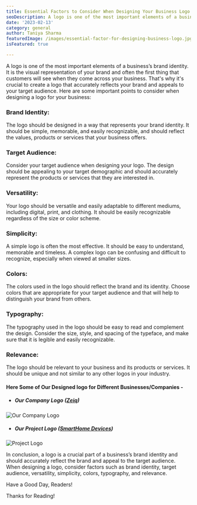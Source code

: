 ```yaml
---
title: Essential Factors to Consider When Designing Your Business Logo
seoDescription: A logo is one of the most important elements of a business’s brand identity. It is the visual representation of your brand and often the first thing that customers will see when they come across your business. That's why it's crucial to create a logo that accurately reflects your brand and appeals to your target audience.
date: '2023-02-13'
category: general
author: Taniya Sharma
featuredImage: /images/essential-factor-for-designing-business-logo.jpg
isFeatured: true

---
```


A logo is one of the most important elements of a business’s brand identity. It is the visual representation of your brand and often the first thing that customers will see when they come across your business. That's why it's crucial to create a logo that accurately reflects your brand and appeals to your target audience. Here are some important points to consider when designing a logo for your business:

### Brand Identity: 
   The logo should be designed in a way that represents your brand identity. It should be simple, memorable, and easily recognizable, and should reflect the values, products or services that your business offers.

### Target Audience: 
   Consider your target audience when designing your logo. The design should be appealing to your target demographic and should accurately represent the products or services that they are interested in.
### Versatility: 
   Your logo should be versatile and easily adaptable to different mediums, including digital, print, and clothing. It should be easily recognizable regardless of the size or color scheme.
### Simplicity: 
   A simple logo is often the most effective. It should be easy to understand, memorable and timeless. A complex logo can be confusing and difficult to recognize, especially when viewed at smaller sizes.
### Colors: 
   The colors used in the logo should reflect the brand and its identity. Choose colors that are appropriate for your target audience and that will help to distinguish your brand from others.
### Typography: 
   The typography used in the logo should be easy to read and complement the design. Consider the size, style, and spacing of the typeface, and make sure that it is legible and easily recognizable.
### Relevance: 
   The logo should be relevant to your business and its products or services. It should be unique and not similar to any other logos in your industry.

#### Here Some of Our Designed logo for Different Businesses/Companies - 

- ##### Our Company Logo ([**Zeiq**](https://www.zeiq.co/))
![Our Company Logo](../images/zeiq-bloglogo.png)

- ##### Our Project Logo ([**SmartHome Devices**](https://shdevices.ca/))
![Project Logo](../images/shdevices-bloglogo.png)


In conclusion, a logo is a crucial part of a business’s brand identity and should accurately reflect the brand and appeal to the target audience. When designing a logo, consider factors such as brand identity, target audience, versatility, simplicity, colors, typography, and relevance.

Have a Good Day, Readers!

Thanks for Reading!
